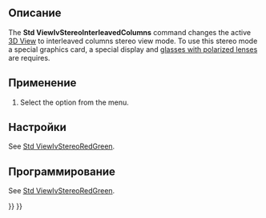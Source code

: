 <languages/>

{{Docnav/ru
|[[Std_ViewIvStereoInterleavedRows/ru|Команда "Стерео с чередованием строк"]]
|[[Std_ViewIvStereoOff/ru|Команда "Выключить стерео"]]
|[[Std_View_Menu/ru|Меню "Вид"]]
|IconL=Std_ViewIvStereoInterleavedRows.svg
|IconR=Std_ViewIvStereoOff.svg
|IconC=Freecad.svg
}}

{{GuiCommand/ru
|Name/ru=Стерео с чередованием столбцов
|Name=Std_ViewIvStereoInterleavedColumns
|MenuLocation=Вид → Стерео → Stereo interleaved Columns
|Workbenches=Все
|SeeAlso=[[Std_ViewIvStereoRedGreen/ru|Стерео красный/голубой]], [[Std_ViewIvStereoQuadBuff/ru|Четверная буферизация стерео]], [[Std_ViewIvStereoInterleavedRows/ru|Стерео с чередованием строк]], [[Std_ViewIvStereoOff/ru|Выключить стерео]]
}}

<span id="Description"></span>
==Описание==

The '''Std ViewIvStereoInterleavedColumns''' command changes the active [[3D_View|3D View]] to interleaved columns stereo view mode. To use this stereo mode a special graphics card, a special display and [https://en.wikipedia.org/wiki/Polarized_3D_system glasses with polarized lenses] are requires.

<span id="Usage"></span>
==Применение==

# Select the {{MenuCommand|View → Stereo → [[Image:Std_ViewIvStereoInterleavedColumns.svg|16px]] Stereo Interleaved Columns}} option from the menu.

<span id="Preferences"></span>
==Настройки==

See [[Std_ViewIvStereoRedGreen#Preferences|Std ViewIvStereoRedGreen]].

<span id="Scripting"></span>
==Программирование==

See [[Std_ViewIvStereoRedGreen#Scripting|Std ViewIvStereoRedGreen]].


{{Docnav/ru
|[[Std_ViewIvStereoInterleavedRows/ru|Команда "Стерео с чередованием строк"]]
|[[Std_ViewIvStereoOff/ru|Команда "Выключить стерео"]]
|[[Std_View_Menu/ru|Меню "Вид"]]
|IconL=Std_ViewIvStereoInterleavedRows.svg
|IconR=Std_ViewIvStereoOff.svg
|IconC=Freecad.svg
}}

{{Std_Base_navi{{#translation:}}}}
{{Userdocnavi{{#translation:}}}}
